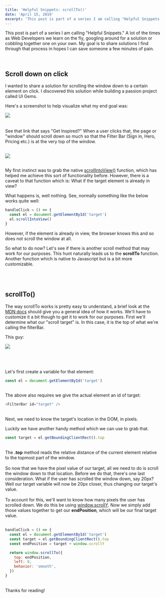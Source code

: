 ```yaml
---
title: 'Helpful Snippets: scrollTo()'
date: 'April 15, 2019'
excerpt: 'This post is part of a series I am calling "Helpful Snippets." A lot of the times as Web Developers we learn on the fly, googling around for a solution or cobbling together one on your own. My goal is to share solutions I find through that process in hopes I can save someone a few minutes of pain.'
---
```


This post is part of a series I am calling "Helpful Snippets." A lot of the times as Web Developers we learn on the fly, googling around for a solution or cobbling together one on your own. My goal is to share solutions I find through that process in hopes I can save someone a few minutes of pain.

<br />

## Scroll down on click

I wanted to share a solution for scrolling the window down to a certain element on click. I discovered this solution while building a passion project called UI Gems.

Here's a screenshot to help visualize what my end goal was:
<br />

<img
  style="margin: 0px 0px 20px"
  src="https://drive.google.com/uc?id=1U_5xsn_hCAlBJulUEbs6Ib0-yzgYoKO2"
/>

See that link that says "Get Inspired?" When a user clicks that, the page or "window" should scroll down so much so that the Filter Bar (Sign in, Hero, Pricing etc.) is at the very top of the window.

<img
  style="margin: 16px 0px"
  src="https://drive.google.com/uc?id=1bmj3w3O57uHQBDdprGBv2z0QYOkhtr-H"
/>

My first instinct was to grab the native <a href="https://developer.mozilla.org/en-US/docs/Web/API/Element/scrollIntoView" target="_blank" rel="noopener noreferrer">scrollIntoView()</a> function, which has helped me achieve this sort of functionality before. However, there is a caveat to that function which is: What if the target element is already in view?

What happens is, well nothing. See, normally something like the below works quite well:

```js
handleClick = () => {
  const el = document.getElementById('target')
  el.scrollIntoView()
}
```

However, if the element is already in view, the browser knows this and so does not scroll the window at all.

So what to do now? Let's see if there is another scroll method that may work for our purposes. This hunt naturally leads us to the <strong>scrollTo</strong> function. Another function which is native to Javascript but is a bit more customizable.

<br />
<br />

## scrollTo()

The way scrollTo works is pretty easy to understand, a brief look at the <a href="https://developer.mozilla.org/en-US/docs/Web/API/Window/scrollTo" target="_blank" rel="noopener noreferrer">MDN docs</a> should give you a general idea of how it works. We'll have to customize it a bit though to get it to work for our purposes. First we'll determine what our "scroll target" is. In this case, it is the top of what we're calling the filterBar.

This guy:

<img
  style="margin: 0px 0px 20px"
  src="https://drive.google.com/uc?id=1ajtn2M6_lqhCIThptX-Zoxwx-saLCB4a"
/>

<br />

Let's first create a variable for that element:

```js
const el = document.getElementById('target')
```

<br />
The above also requires we give the actual element an id of target:

```js
<FilterBar id="target" />
```

<br />
Next, we need to know the target's location in the DOM, in pixels.

Luckily we have another handy method which we can use to grab that.

```js
const target = el.getBoundingClientRect().top
```

<br />
The <strong>.top</strong> method reads the relative distance of the current element relative to the topmost part of the window.

<br />
<br />
So now that we have the pixel value of our target, all we need to do is scroll the window down to that location. Before we do that, there's one last consideration. What if the user has scrolled the window down, say 20px? Well our target variable will now be 20px closer, thus changing our target's value.
<br />
<br />
To account for this, we'll want to know how many pixels the user has scrolled down. We do this be using <a href="https://developer.mozilla.org/en-US/docs/Web/API/Window/scrollY" target="_blank" rel="noopener noreferrer">window.scrollY</a>. Now we simply add those values together to get our <strong>endPosition</strong>, which will be our final target value.

<br />
<br />

```js
handleClick = () => {
  const el = document.getElementById('target')
  const target = el.getBoundingClientRect().top
  const endPosition = target + window.scrollY

  return window.scrollTo({
    top: endPosition,
    left: 0,
    behavior: 'smooth',
  })
}
```

<br />
Thanks for reading!
